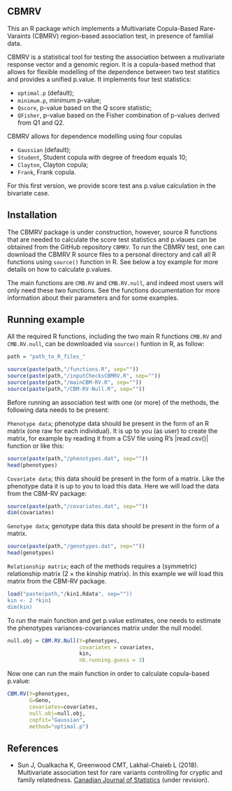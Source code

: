 ## CBMRV

This an R package which implements a Multivariate Copula-Based Rare-Varaints (CBMRV) region-based association test, in presence of familial data. 

CBMRV is a statistical tool for testing the association between a mutivariate response vector and a genomic region. It is a copula-based method that allows for flexible modelling of the dependence between two test statitics and provides a unified p.value. It implements four test statistics:

- ```optimal.p``` (default);
- ```minimum.p```, minimum p-value;
- ```Qscore```, p-value based on the Q score statistic;
- ```QFisher```, p-value based on the Fisher combination of p-values derived from Q1 and Q2.

CBMRV allows for dependence modelling using four copulas

- ```Gaussian``` (default);
- ```Student```, Student copula with degree of freedom equals 10;
- ```Clayton```, Clayton copula; 
- ```Frank```, Frank copula.

For this first version, we provide score test ans p.value calculation in the bivariate case.

## Installation

The CBMRV package is under construction, however, source R functions that are needed to calculate the score test statistics and p.vlaues can be obtained from the GitHub repository ```CBMRV```. To run the CBMRV test, one can download the CBMRV R source files to a personal directory and call all R functions using ```source()``` function in R. See below a toy example for more details on how to calculate p.values. 

The main functions are ```CMB.RV``` and ```CMB.RV.null```, and indeed most users will only need these two functions. See the functions documentation for more information about their parameters and for some examples.


## Running example
All the required R functions, including the two main R functions ```CMB.RV``` and ```CMB.RV.null```, can be downloaded via ```source()``` funtion in R, as follow:

``` r
path = "path_to_R_files_"

source(paste(path,"/functions.R", sep=""))
source(paste(path,"/inputChecksCBMRV.R", sep=""))
source(paste(path,"/mainCBM-RV.R", sep=""))
source(paste(path,"/CBM-RV-Null.R", sep=""))
```

Before running an association test with one (or more) of the methods,
the following data needs to be present:

```Phenotype data```; phenotype data should be present in the form of
an R matrix (one raw for each individual). It is up to you (as user)
to create the matrix, for example by reading it from a CSV file using R's
|read.csv()| function or like this:
``` r
source(paste(path,"/phenotypes.dat", sep=""))
head(phenotypes)
```

```Covariate data```; this data should be present in the form
  of a matrix. Like the phenotype data it is up to you to load this
  data. Here we will load the data from the CBM-RV package:
``` r
source(paste(path,"/covariates.dat", sep=""))
dim(covariates)
```

```Genotype data```; genotype data this data should be present in the form
  of a matrix.
``` r
source(paste(path,"/genotypes.dat", sep=""))
head(genotypes)
```

```Relationship matrix```; each of the methods requires a (symmetric) relationship matrix (2 $\times$ the kinship matrix). In this example we will load this matrix from the CBM-RV package.

``` r
load("paste(path,"/kin1.Rdata", sep=""))
kin <- 2 *kin1
dim(kin)
```

To run the main function and get p.value estimates, one needs to estimate the phenotypes variances-covariances matrix under the null model.

``` r
null.obj = CBM.RV.Null(Y=phenotypes, 
                       covariates = covariates, 
                       kin, 
                       nb.running.guess = 3)
``` 
Now one can run the main function in order to calculate copula-based p.value:

``` r
CBM.RV(Y=phenotypes, 
       G=Geno, 
       covariates=covariates, 
       null.obj=null.obj, 
       copfit="Gaussian", 
       method="optimal.p")
``` 

## References

- Sun J, Oualkacha K, Greenwood CMT, Lakhal-Chaieb L (2018). Multivariate association test for rare variants controlling for cryptic and family relatedness. [Canadian Journal of Statistics](http://dx.doi.org/10.1177/0962280216660128) (under revision).
 
